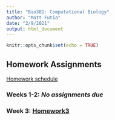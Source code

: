 ```yaml
---
title: "Bio381: Computational Biology"
author: "Matt Futia"
date: "2/9/2021"
output: html_document
---
```


```r
knitr::opts_chunk$set(echo = TRUE)
```


## Homework Assignments
[Homework schedule](https://gotellilab.github.io/Bio381/)

### Weeks 1-2: *No assignments due*

### Week 3: [Homework3](Homework/Homework3.html)

